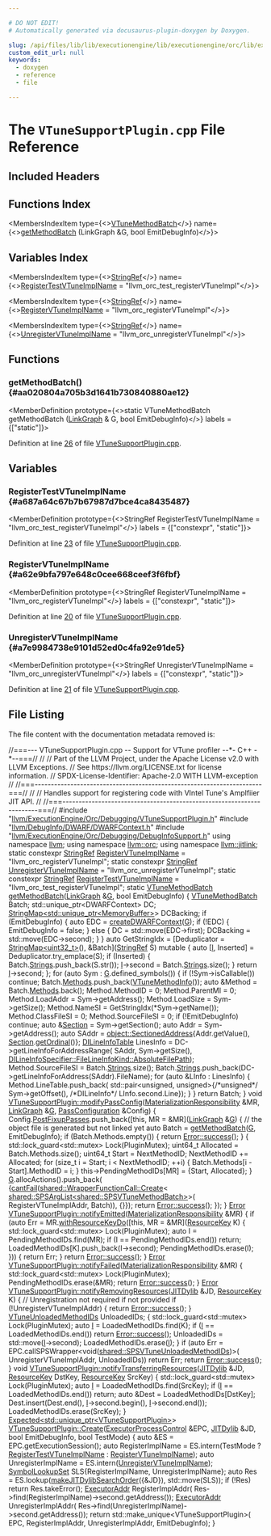 ```yaml
---

# DO NOT EDIT!
# Automatically generated via docusaurus-plugin-doxygen by Doxygen.

slug: /api/files/lib/lib/executionengine/lib/executionengine/orc/lib/executionengine/orc/debugging/vtunesupportplugin-cpp
custom_edit_url: null
keywords:
  - doxygen
  - reference
  - file

---
```





# The `VTuneSupportPlugin.cpp` File Reference

<DoxygenPage pluginConfig={pluginConfig}>



## Included Headers

<IncludesList>
<IncludesListItem
  filePath="llvm/ExecutionEngine/Orc/Debugging/VTuneSupportPlugin.h"
  permalink="/docs/api/files/include/include/llvm/include/llvm/executionengine/include/llvm/executionengine/orc/include/llvm/executionengine/orc/debugging/vtunesupportplugin-h"
  isLocal="true" />
<IncludesListItem
  filePath="llvm/DebugInfo/DWARF/DWARFContext.h"
  permalink="/docs/api/files/include/include/llvm/include/llvm/debuginfo/include/llvm/debuginfo/dwarf/dwarfcontext-h"
  isLocal="true" />
<IncludesListItem
  filePath="llvm/ExecutionEngine/Orc/Debugging/DebugInfoSupport.h"
  permalink="/docs/api/files/include/include/llvm/include/llvm/executionengine/include/llvm/executionengine/orc/include/llvm/executionengine/orc/debugging/debuginfosupport-h"
  isLocal="true" />
</IncludesList>

## Functions Index

<MembersIndex>

<MembersIndexItem
  type={<><a href="/docs/api/structs/llvm/orc/vtunemethodbatch">VTuneMethodBatch</a></>}
  name={<><a href="#aa020804a705b3d1641b730840880ae12">getMethodBatch</a> (LinkGraph &amp;G, bool EmitDebugInfo)</>}>
</MembersIndexItem>

</MembersIndex>

## Variables Index

<MembersIndex>

<MembersIndexItem
  type={<><a href="/docs/api/classes/llvm/stringref">StringRef</a></>}
  name={<><a href="#a687a64c67b7b67987d7bce4ca8435487">RegisterTestVTuneImplName</a> =
    &quot;llvm&#95;orc&#95;test&#95;registerVTuneImpl&quot;</>}>
</MembersIndexItem>

<MembersIndexItem
  type={<><a href="/docs/api/classes/llvm/stringref">StringRef</a></>}
  name={<><a href="#a62e9bfa797e648c0cee668ceef3f6fbf">RegisterVTuneImplName</a> = &quot;llvm&#95;orc&#95;registerVTuneImpl&quot;</>}>
</MembersIndexItem>

<MembersIndexItem
  type={<><a href="/docs/api/classes/llvm/stringref">StringRef</a></>}
  name={<><a href="#a7e9984738e9101d52ed0c4fa92e91de5">UnregisterVTuneImplName</a> =
    &quot;llvm&#95;orc&#95;unregisterVTuneImpl&quot;</>}>
</MembersIndexItem>

</MembersIndex>


<SectionDefinition>

## Functions

### getMethodBatch() {#aa020804a705b3d1641b730840880ae12}

<MemberDefinition
  prototype={<>static VTuneMethodBatch getMethodBatch (<a href="/docs/api/classes/llvm/jitlink/linkgraph">LinkGraph</a> &amp; G, bool EmitDebugInfo)</>}
  labels = {["static"]}>

Definition at line <a href="#l00026">26</a> of file <a href="/docs/api/files/lib/lib/executionengine/lib/executionengine/orc/lib/executionengine/orc/debugging/vtunesupportplugin-cpp">VTuneSupportPlugin.cpp</a>.
</MemberDefinition>

</SectionDefinition>

<SectionDefinition>

## Variables

### RegisterTestVTuneImplName {#a687a64c67b7b67987d7bce4ca8435487}

<MemberDefinition
  prototype={<>StringRef RegisterTestVTuneImplName =
    &quot;llvm&#95;orc&#95;test&#95;registerVTuneImpl&quot;</>}
  labels = {["constexpr", "static"]}>

Definition at line <a href="#l00023">23</a> of file <a href="/docs/api/files/lib/lib/executionengine/lib/executionengine/orc/lib/executionengine/orc/debugging/vtunesupportplugin-cpp">VTuneSupportPlugin.cpp</a>.
</MemberDefinition>

### RegisterVTuneImplName {#a62e9bfa797e648c0cee668ceef3f6fbf}

<MemberDefinition
  prototype={<>StringRef RegisterVTuneImplName = &quot;llvm&#95;orc&#95;registerVTuneImpl&quot;</>}
  labels = {["constexpr", "static"]}>

Definition at line <a href="#l00020">20</a> of file <a href="/docs/api/files/lib/lib/executionengine/lib/executionengine/orc/lib/executionengine/orc/debugging/vtunesupportplugin-cpp">VTuneSupportPlugin.cpp</a>.
</MemberDefinition>

### UnregisterVTuneImplName {#a7e9984738e9101d52ed0c4fa92e91de5}

<MemberDefinition
  prototype={<>StringRef UnregisterVTuneImplName =
    &quot;llvm&#95;orc&#95;unregisterVTuneImpl&quot;</>}
  labels = {["constexpr", "static"]}>

Definition at line <a href="#l00021">21</a> of file <a href="/docs/api/files/lib/lib/executionengine/lib/executionengine/orc/lib/executionengine/orc/debugging/vtunesupportplugin-cpp">VTuneSupportPlugin.cpp</a>.
</MemberDefinition>

</SectionDefinition>

## File Listing

The file content with the documentation metadata removed is:

<ProgramListing>

<Link id="l00001" /><CodeLine lineNumber="1"><Highlight kind="comment">//===--- VTuneSupportPlugin.cpp -- Support for VTune profiler --&#42;- C++ -&#42;--===//</Highlight><Highlight kind="normal"></Highlight></CodeLine>
<Link id="l00002" /><CodeLine lineNumber="2"><Highlight kind="normal"></Highlight><Highlight kind="comment">//</Highlight><Highlight kind="normal"></Highlight></CodeLine>
<Link id="l00003" /><CodeLine lineNumber="3"><Highlight kind="normal"></Highlight><Highlight kind="comment">// Part of the LLVM Project, under the Apache License v2.0 with LLVM Exceptions.</Highlight><Highlight kind="normal"></Highlight></CodeLine>
<Link id="l00004" /><CodeLine lineNumber="4"><Highlight kind="normal"></Highlight><Highlight kind="comment">// See https://llvm.org/LICENSE.txt for license information.</Highlight><Highlight kind="normal"></Highlight></CodeLine>
<Link id="l00005" /><CodeLine lineNumber="5"><Highlight kind="normal"></Highlight><Highlight kind="comment">// SPDX-License-Identifier: Apache-2.0 WITH LLVM-exception</Highlight><Highlight kind="normal"></Highlight></CodeLine>
<Link id="l00006" /><CodeLine lineNumber="6"><Highlight kind="normal"></Highlight><Highlight kind="comment">//</Highlight><Highlight kind="normal"></Highlight></CodeLine>
<Link id="l00007" /><CodeLine lineNumber="7"><Highlight kind="normal"></Highlight><Highlight kind="comment">//===----------------------------------------------------------------------===//</Highlight><Highlight kind="normal"></Highlight></CodeLine>
<Link id="l00008" /><CodeLine lineNumber="8"><Highlight kind="normal"></Highlight><Highlight kind="comment">//</Highlight><Highlight kind="normal"></Highlight></CodeLine>
<Link id="l00009" /><CodeLine lineNumber="9"><Highlight kind="normal"></Highlight><Highlight kind="comment">// Handles support for registering code with VIntel Tune&#39;s Amplfiier JIT API.</Highlight><Highlight kind="normal"></Highlight></CodeLine>
<Link id="l00010" /><CodeLine lineNumber="10"><Highlight kind="normal"></Highlight><Highlight kind="comment">//</Highlight><Highlight kind="normal"></Highlight></CodeLine>
<Link id="l00011" /><CodeLine lineNumber="11"><Highlight kind="normal"></Highlight><Highlight kind="comment">//===----------------------------------------------------------------------===//</Highlight><Highlight kind="normal"></Highlight></CodeLine>
<Link id="l00012" /><CodeLine lineNumber="12"><Highlight kind="normal"></Highlight><Highlight kind="preprocessor">#include &quot;<a href="/docs/api/files/include/include/llvm/include/llvm/executionengine/include/llvm/executionengine/orc/include/llvm/executionengine/orc/debugging/vtunesupportplugin-h">llvm/ExecutionEngine/Orc/Debugging/VTuneSupportPlugin.h</a>&quot;</Highlight><Highlight kind="normal"></Highlight></CodeLine>
<Link id="l00013" /><CodeLine lineNumber="13"><Highlight kind="normal"></Highlight><Highlight kind="preprocessor">#include &quot;<a href="/docs/api/files/include/include/llvm/include/llvm/debuginfo/include/llvm/debuginfo/dwarf/dwarfcontext-h">llvm/DebugInfo/DWARF/DWARFContext.h</a>&quot;</Highlight><Highlight kind="normal"></Highlight></CodeLine>
<Link id="l00014" /><CodeLine lineNumber="14"><Highlight kind="normal"></Highlight><Highlight kind="preprocessor">#include &quot;<a href="/docs/api/files/include/include/llvm/include/llvm/executionengine/include/llvm/executionengine/orc/include/llvm/executionengine/orc/debugging/debuginfosupport-h">llvm/ExecutionEngine/Orc/Debugging/DebugInfoSupport.h</a>&quot;</Highlight><Highlight kind="normal"></Highlight></CodeLine>
<Link id="l00015" /><CodeLine lineNumber="15"><Highlight kind="normal"></Highlight></CodeLine>
<Link id="l00016" /><CodeLine lineNumber="16"><Highlight kind="normal"></Highlight><Highlight kind="keyword">using namespace </Highlight><Highlight kind="normal"><a href="/docs/api/namespaces/llvm">llvm</a>;</Highlight></CodeLine>
<Link id="l00017" /><CodeLine lineNumber="17"><Highlight kind="normal"></Highlight><Highlight kind="keyword">using namespace </Highlight><Highlight kind="normal"><a href="/docs/api/namespaces/llvm/orc">llvm::orc</a>;</Highlight></CodeLine>
<Link id="l00018" /><CodeLine lineNumber="18"><Highlight kind="normal"></Highlight><Highlight kind="keyword">using namespace </Highlight><Highlight kind="normal"><a href="/docs/api/namespaces/llvm/jitlink">llvm::jitlink</a>;</Highlight></CodeLine>
<Link id="l00019" /><CodeLine lineNumber="19"><Highlight kind="normal"></Highlight></CodeLine>
<Link id="l00020" /><CodeLine lineNumber="20" lineLink="#a62e9bfa797e648c0cee668ceef3f6fbf"><Highlight kind="normal"></Highlight><Highlight kind="keyword">static</Highlight><Highlight kind="normal"> </Highlight><Highlight kind="keyword">constexpr</Highlight><Highlight kind="normal"> <a href="/docs/api/classes/llvm/stringref">StringRef</a> <a href="#a62e9bfa797e648c0cee668ceef3f6fbf">RegisterVTuneImplName</a> = </Highlight><Highlight kind="stringliteral">&quot;llvm&#95;orc&#95;registerVTuneImpl&quot;</Highlight><Highlight kind="normal">;</Highlight></CodeLine>
<Link id="l00021" /><CodeLine lineNumber="21" lineLink="#a7e9984738e9101d52ed0c4fa92e91de5"><Highlight kind="normal"></Highlight><Highlight kind="keyword">static</Highlight><Highlight kind="normal"> </Highlight><Highlight kind="keyword">constexpr</Highlight><Highlight kind="normal"> <a href="/docs/api/classes/llvm/stringref">StringRef</a> <a href="#a7e9984738e9101d52ed0c4fa92e91de5">UnregisterVTuneImplName</a> =</Highlight></CodeLine>
<Link id="l00022" /><CodeLine lineNumber="22"><Highlight kind="normal">    </Highlight><Highlight kind="stringliteral">&quot;llvm&#95;orc&#95;unregisterVTuneImpl&quot;</Highlight><Highlight kind="normal">;</Highlight></CodeLine>
<Link id="l00023" /><CodeLine lineNumber="23" lineLink="#a687a64c67b7b67987d7bce4ca8435487"><Highlight kind="normal"></Highlight><Highlight kind="keyword">static</Highlight><Highlight kind="normal"> </Highlight><Highlight kind="keyword">constexpr</Highlight><Highlight kind="normal"> <a href="/docs/api/classes/llvm/stringref">StringRef</a> <a href="#a687a64c67b7b67987d7bce4ca8435487">RegisterTestVTuneImplName</a> =</Highlight></CodeLine>
<Link id="l00024" /><CodeLine lineNumber="24"><Highlight kind="normal">    </Highlight><Highlight kind="stringliteral">&quot;llvm&#95;orc&#95;test&#95;registerVTuneImpl&quot;</Highlight><Highlight kind="normal">;</Highlight></CodeLine>
<Link id="l00025" /><CodeLine lineNumber="25"><Highlight kind="normal"></Highlight></CodeLine>
<Link id="l00026" /><CodeLine lineNumber="26" lineLink="#aa020804a705b3d1641b730840880ae12"><Highlight kind="normal"></Highlight><Highlight kind="keyword">static</Highlight><Highlight kind="normal"> <a href="/docs/api/structs/llvm/orc/vtunemethodbatch">VTuneMethodBatch</a> <a href="#aa020804a705b3d1641b730840880ae12">getMethodBatch</a>(<a href="/docs/api/classes/llvm/jitlink/linkgraph">LinkGraph</a> &amp;<a href="/docs/api/files/lib/lib/support/md5-cpp/#ad96b7cf3182ce2ba85e5a7a93b12c441">G</a>, </Highlight><Highlight kind="keywordtype">bool</Highlight><Highlight kind="normal"> EmitDebugInfo) &#123;</Highlight></CodeLine>
<Link id="l00027" /><CodeLine lineNumber="27"><Highlight kind="normal">  <a href="/docs/api/structs/llvm/orc/vtunemethodbatch">VTuneMethodBatch</a> Batch;</Highlight></CodeLine>
<Link id="l00028" /><CodeLine lineNumber="28"><Highlight kind="normal">  std::unique&#95;ptr&lt;DWARFContext&gt; DC;</Highlight></CodeLine>
<Link id="l00029" /><CodeLine lineNumber="29"><Highlight kind="normal">  <a href="/docs/api/classes/llvm/stringmap">StringMap&lt;std::unique&#95;ptr&lt;MemoryBuffer&gt;</a>&gt; DCBacking;</Highlight></CodeLine>
<Link id="l00030" /><CodeLine lineNumber="30"><Highlight kind="normal">  </Highlight><Highlight kind="keywordflow">if</Highlight><Highlight kind="normal"> (EmitDebugInfo) &#123;</Highlight></CodeLine>
<Link id="l00031" /><CodeLine lineNumber="31"><Highlight kind="normal">    </Highlight><Highlight kind="keyword">auto</Highlight><Highlight kind="normal"> EDC = <a href="/docs/api/namespaces/llvm/orc/#a9ecb3cb1036963ce01100bfddac5791f">createDWARFContext</a>(<a href="/docs/api/files/lib/lib/support/md5-cpp/#ad96b7cf3182ce2ba85e5a7a93b12c441">G</a>);</Highlight></CodeLine>
<Link id="l00032" /><CodeLine lineNumber="32"><Highlight kind="normal">    </Highlight><Highlight kind="keywordflow">if</Highlight><Highlight kind="normal"> (!EDC) &#123;</Highlight></CodeLine>
<Link id="l00033" /><CodeLine lineNumber="33"><Highlight kind="normal">      EmitDebugInfo = </Highlight><Highlight kind="keyword">false</Highlight><Highlight kind="normal">;</Highlight></CodeLine>
<Link id="l00034" /><CodeLine lineNumber="34"><Highlight kind="normal">    &#125; </Highlight><Highlight kind="keywordflow">else</Highlight><Highlight kind="normal"> &#123;</Highlight></CodeLine>
<Link id="l00035" /><CodeLine lineNumber="35"><Highlight kind="normal">      DC = std::move(EDC-&gt;first);</Highlight></CodeLine>
<Link id="l00036" /><CodeLine lineNumber="36"><Highlight kind="normal">      DCBacking = std::move(EDC-&gt;second);</Highlight></CodeLine>
<Link id="l00037" /><CodeLine lineNumber="37"><Highlight kind="normal">    &#125;</Highlight></CodeLine>
<Link id="l00038" /><CodeLine lineNumber="38"><Highlight kind="normal">  &#125;</Highlight></CodeLine>
<Link id="l00039" /><CodeLine lineNumber="39"><Highlight kind="normal"></Highlight></CodeLine>
<Link id="l00040" /><CodeLine lineNumber="40"><Highlight kind="normal">  </Highlight><Highlight kind="keyword">auto</Highlight><Highlight kind="normal"> GetStringIdx = &#91;Deduplicator = <a href="/docs/api/classes/llvm/stringmap">StringMap&lt;uint32&#95;t&gt;</a>(),</Highlight></CodeLine>
<Link id="l00041" /><CodeLine lineNumber="41"><Highlight kind="normal">                       &amp;Batch&#93;(<a href="/docs/api/classes/llvm/stringref">StringRef</a> S) </Highlight><Highlight kind="keyword">mutable</Highlight><Highlight kind="normal"> &#123;</Highlight></CodeLine>
<Link id="l00042" /><CodeLine lineNumber="42"><Highlight kind="normal">    </Highlight><Highlight kind="keyword">auto</Highlight><Highlight kind="normal"> &#91;<a href="/docs/api/files/lib/lib/support/md5-cpp/#ac0eafdc9ee161b71e7af98af736952fd">I</a>, Inserted&#93; = Deduplicator.try&#95;emplace(S);</Highlight></CodeLine>
<Link id="l00043" /><CodeLine lineNumber="43"><Highlight kind="normal">    </Highlight><Highlight kind="keywordflow">if</Highlight><Highlight kind="normal"> (Inserted) &#123;</Highlight></CodeLine>
<Link id="l00044" /><CodeLine lineNumber="44"><Highlight kind="normal">      Batch.<a href="/docs/api/structs/llvm/orc/vtunemethodbatch/#afa10d580670187d5e346eb9fc87ff5c9">Strings</a>.push&#95;back(S.str());</Highlight></CodeLine>
<Link id="l00045" /><CodeLine lineNumber="45"><Highlight kind="normal">      <a href="/docs/api/files/lib/lib/support/md5-cpp/#ac0eafdc9ee161b71e7af98af736952fd">I</a>-&gt;second = Batch.<a href="/docs/api/structs/llvm/orc/vtunemethodbatch/#afa10d580670187d5e346eb9fc87ff5c9">Strings</a>.size();</Highlight></CodeLine>
<Link id="l00046" /><CodeLine lineNumber="46"><Highlight kind="normal">    &#125;</Highlight></CodeLine>
<Link id="l00047" /><CodeLine lineNumber="47"><Highlight kind="normal">    </Highlight><Highlight kind="keywordflow">return</Highlight><Highlight kind="normal"> <a href="/docs/api/files/lib/lib/support/md5-cpp/#ac0eafdc9ee161b71e7af98af736952fd">I</a>-&gt;second;</Highlight></CodeLine>
<Link id="l00048" /><CodeLine lineNumber="48"><Highlight kind="normal">  &#125;;</Highlight></CodeLine>
<Link id="l00049" /><CodeLine lineNumber="49"><Highlight kind="normal">  </Highlight><Highlight kind="keywordflow">for</Highlight><Highlight kind="normal"> (</Highlight><Highlight kind="keyword">auto</Highlight><Highlight kind="normal"> Sym : <a href="/docs/api/files/lib/lib/support/md5-cpp/#ad96b7cf3182ce2ba85e5a7a93b12c441">G</a>.defined&#95;symbols()) &#123;</Highlight></CodeLine>
<Link id="l00050" /><CodeLine lineNumber="50"><Highlight kind="normal">    </Highlight><Highlight kind="keywordflow">if</Highlight><Highlight kind="normal"> (!Sym-&gt;isCallable())</Highlight></CodeLine>
<Link id="l00051" /><CodeLine lineNumber="51"><Highlight kind="normal">      </Highlight><Highlight kind="keywordflow">continue</Highlight><Highlight kind="normal">;</Highlight></CodeLine>
<Link id="l00052" /><CodeLine lineNumber="52"><Highlight kind="normal"></Highlight></CodeLine>
<Link id="l00053" /><CodeLine lineNumber="53"><Highlight kind="normal">    Batch.<a href="/docs/api/structs/llvm/orc/vtunemethodbatch/#aa63fd9436c42d31236324d97fc303d4b">Methods</a>.push&#95;back(<a href="/docs/api/structs/llvm/orc/vtunemethodinfo">VTuneMethodInfo</a>());</Highlight></CodeLine>
<Link id="l00054" /><CodeLine lineNumber="54"><Highlight kind="normal">    </Highlight><Highlight kind="keyword">auto</Highlight><Highlight kind="normal"> &amp;Method = Batch.<a href="/docs/api/structs/llvm/orc/vtunemethodbatch/#aa63fd9436c42d31236324d97fc303d4b">Methods</a>.back();</Highlight></CodeLine>
<Link id="l00055" /><CodeLine lineNumber="55"><Highlight kind="normal">    Method.MethodID = 0;</Highlight></CodeLine>
<Link id="l00056" /><CodeLine lineNumber="56"><Highlight kind="normal">    Method.ParentMI = 0;</Highlight></CodeLine>
<Link id="l00057" /><CodeLine lineNumber="57"><Highlight kind="normal">    Method.LoadAddr = Sym-&gt;getAddress();</Highlight></CodeLine>
<Link id="l00058" /><CodeLine lineNumber="58"><Highlight kind="normal">    Method.LoadSize = Sym-&gt;getSize();</Highlight></CodeLine>
<Link id="l00059" /><CodeLine lineNumber="59"><Highlight kind="normal">    Method.NameSI = GetStringIdx(&#42;Sym-&gt;getName());</Highlight></CodeLine>
<Link id="l00060" /><CodeLine lineNumber="60"><Highlight kind="normal">    Method.ClassFileSI = 0;</Highlight></CodeLine>
<Link id="l00061" /><CodeLine lineNumber="61"><Highlight kind="normal">    Method.SourceFileSI = 0;</Highlight></CodeLine>
<Link id="l00062" /><CodeLine lineNumber="62"><Highlight kind="normal"></Highlight></CodeLine>
<Link id="l00063" /><CodeLine lineNumber="63"><Highlight kind="normal">    </Highlight><Highlight kind="keywordflow">if</Highlight><Highlight kind="normal"> (!EmitDebugInfo)</Highlight></CodeLine>
<Link id="l00064" /><CodeLine lineNumber="64"><Highlight kind="normal">      </Highlight><Highlight kind="keywordflow">continue</Highlight><Highlight kind="normal">;</Highlight></CodeLine>
<Link id="l00065" /><CodeLine lineNumber="65"><Highlight kind="normal"></Highlight></CodeLine>
<Link id="l00066" /><CodeLine lineNumber="66"><Highlight kind="normal">    </Highlight><Highlight kind="keyword">auto</Highlight><Highlight kind="normal"> &amp;<a href="/docs/api/classes/llvm/jitlink/section">Section</a> = Sym-&gt;getSection();</Highlight></CodeLine>
<Link id="l00067" /><CodeLine lineNumber="67"><Highlight kind="normal">    </Highlight><Highlight kind="keyword">auto</Highlight><Highlight kind="normal"> Addr = Sym-&gt;getAddress();</Highlight></CodeLine>
<Link id="l00068" /><CodeLine lineNumber="68"><Highlight kind="normal">    </Highlight><Highlight kind="keyword">auto</Highlight><Highlight kind="normal"> SAddr =</Highlight></CodeLine>
<Link id="l00069" /><CodeLine lineNumber="69"><Highlight kind="normal">        <a href="/docs/api/structs/llvm/object/sectionedaddress">object::SectionedAddress</a>&#123;Addr.getValue(), <a href="/docs/api/classes/llvm/jitlink/section">Section</a>.<a href="/docs/api/classes/llvm/jitlink/section/#a46c35148a73ab51b69108948f0361d52">getOrdinal</a>()&#125;;</Highlight></CodeLine>
<Link id="l00070" /><CodeLine lineNumber="70"><Highlight kind="normal">    <a href="/docs/api/namespaces/llvm/#a35d153b242ca028df3d73d57dd256522">DILineInfoTable</a> LinesInfo = DC-&gt;getLineInfoForAddressRange(</Highlight></CodeLine>
<Link id="l00071" /><CodeLine lineNumber="71"><Highlight kind="normal">        SAddr, Sym-&gt;getSize(),</Highlight></CodeLine>
<Link id="l00072" /><CodeLine lineNumber="72"><Highlight kind="normal">        <a href="/docs/api/structs/llvm/dilineinfospecifier/#a4d01b170267924ab4225e3c93ad666c3a7e2c85add6bbb98ae5b91471b11fd9a2">DILineInfoSpecifier::FileLineInfoKind::AbsoluteFilePath</a>);</Highlight></CodeLine>
<Link id="l00073" /><CodeLine lineNumber="73"><Highlight kind="normal">    Method.SourceFileSI = Batch.<a href="/docs/api/structs/llvm/orc/vtunemethodbatch/#afa10d580670187d5e346eb9fc87ff5c9">Strings</a>.size();</Highlight></CodeLine>
<Link id="l00074" /><CodeLine lineNumber="74"><Highlight kind="normal">    Batch.<a href="/docs/api/structs/llvm/orc/vtunemethodbatch/#afa10d580670187d5e346eb9fc87ff5c9">Strings</a>.push&#95;back(DC-&gt;getLineInfoForAddress(SAddr).FileName);</Highlight></CodeLine>
<Link id="l00075" /><CodeLine lineNumber="75"><Highlight kind="normal">    </Highlight><Highlight kind="keywordflow">for</Highlight><Highlight kind="normal"> (</Highlight><Highlight kind="keyword">auto</Highlight><Highlight kind="normal"> &amp;LInfo : LinesInfo) &#123;</Highlight></CodeLine>
<Link id="l00076" /><CodeLine lineNumber="76"><Highlight kind="normal">      Method.LineTable.push&#95;back(</Highlight></CodeLine>
<Link id="l00077" /><CodeLine lineNumber="77"><Highlight kind="normal">          std::pair&lt;unsigned, unsigned&gt;&#123;</Highlight><Highlight kind="comment">/&#42;unsigned&#42;/</Highlight><Highlight kind="normal"> Sym-&gt;getOffset(),</Highlight></CodeLine>
<Link id="l00078" /><CodeLine lineNumber="78"><Highlight kind="normal">                                        </Highlight><Highlight kind="comment">/&#42;DILineInfo&#42;/</Highlight><Highlight kind="normal"> LInfo.second.Line&#125;);</Highlight></CodeLine>
<Link id="l00079" /><CodeLine lineNumber="79"><Highlight kind="normal">    &#125;</Highlight></CodeLine>
<Link id="l00080" /><CodeLine lineNumber="80"><Highlight kind="normal">  &#125;</Highlight></CodeLine>
<Link id="l00081" /><CodeLine lineNumber="81"><Highlight kind="normal">  </Highlight><Highlight kind="keywordflow">return</Highlight><Highlight kind="normal"> Batch;</Highlight></CodeLine>
<Link id="l00082" /><CodeLine lineNumber="82"><Highlight kind="normal">&#125;</Highlight></CodeLine>
<Link id="l00083" /><CodeLine lineNumber="83"><Highlight kind="normal"></Highlight></CodeLine>
<Link id="l00084" /><CodeLine lineNumber="84" lineLink="/docs/api/classes/llvm/orc/vtunesupportplugin/#a853290f0b4ae904b8ab68e6a06f8bab9"><Highlight kind="normal"></Highlight><Highlight kind="keywordtype">void</Highlight><Highlight kind="normal"> <a href="/docs/api/classes/llvm/orc/vtunesupportplugin/#a853290f0b4ae904b8ab68e6a06f8bab9">VTuneSupportPlugin::modifyPassConfig</a>(<a href="/docs/api/classes/llvm/orc/materializationresponsibility">MaterializationResponsibility</a> &amp;MR,</Highlight></CodeLine>
<Link id="l00085" /><CodeLine lineNumber="85"><Highlight kind="normal">                                          <a href="/docs/api/classes/llvm/jitlink/linkgraph">LinkGraph</a> &amp;<a href="/docs/api/files/lib/lib/support/md5-cpp/#ad96b7cf3182ce2ba85e5a7a93b12c441">G</a>,</Highlight></CodeLine>
<Link id="l00086" /><CodeLine lineNumber="86"><Highlight kind="normal">                                          <a href="/docs/api/structs/llvm/jitlink/passconfiguration">PassConfiguration</a> &amp;Config) &#123;</Highlight></CodeLine>
<Link id="l00087" /><CodeLine lineNumber="87"><Highlight kind="normal">  Config.<a href="/docs/api/structs/llvm/jitlink/passconfiguration/#a617bac95c4003dd176fa5cc119d2a919">PostFixupPasses</a>.push&#95;back(&#91;</Highlight><Highlight kind="keyword">this</Highlight><Highlight kind="normal">, MR = &amp;MR&#93;(<a href="/docs/api/classes/llvm/jitlink/linkgraph">LinkGraph</a> &amp;<a href="/docs/api/files/lib/lib/support/md5-cpp/#ad96b7cf3182ce2ba85e5a7a93b12c441">G</a>) &#123;</Highlight></CodeLine>
<Link id="l00088" /><CodeLine lineNumber="88"><Highlight kind="normal">    </Highlight><Highlight kind="comment">// the object file is generated but not linked yet</Highlight><Highlight kind="normal"></Highlight></CodeLine>
<Link id="l00089" /><CodeLine lineNumber="89"><Highlight kind="normal">    </Highlight><Highlight kind="keyword">auto</Highlight><Highlight kind="normal"> Batch = <a href="#aa020804a705b3d1641b730840880ae12">getMethodBatch</a>(<a href="/docs/api/files/lib/lib/support/md5-cpp/#ad96b7cf3182ce2ba85e5a7a93b12c441">G</a>, EmitDebugInfo);</Highlight></CodeLine>
<Link id="l00090" /><CodeLine lineNumber="90"><Highlight kind="normal">    </Highlight><Highlight kind="keywordflow">if</Highlight><Highlight kind="normal"> (Batch.Methods.empty()) &#123;</Highlight></CodeLine>
<Link id="l00091" /><CodeLine lineNumber="91"><Highlight kind="normal">      </Highlight><Highlight kind="keywordflow">return</Highlight><Highlight kind="normal"> <a href="/docs/api/classes/llvm/error/#a4dfd0813c3d0e0a30439b5a3e9196b59">Error::success</a>();</Highlight></CodeLine>
<Link id="l00092" /><CodeLine lineNumber="92"><Highlight kind="normal">    &#125;</Highlight></CodeLine>
<Link id="l00093" /><CodeLine lineNumber="93"><Highlight kind="normal">    &#123;</Highlight></CodeLine>
<Link id="l00094" /><CodeLine lineNumber="94"><Highlight kind="normal">      std::lock&#95;guard&lt;std::mutex&gt; Lock(PluginMutex);</Highlight></CodeLine>
<Link id="l00095" /><CodeLine lineNumber="95"><Highlight kind="normal">      uint64&#95;t Allocated = Batch.Methods.size();</Highlight></CodeLine>
<Link id="l00096" /><CodeLine lineNumber="96"><Highlight kind="normal">      uint64&#95;t Start = NextMethodID;</Highlight></CodeLine>
<Link id="l00097" /><CodeLine lineNumber="97"><Highlight kind="normal">      NextMethodID += Allocated;</Highlight></CodeLine>
<Link id="l00098" /><CodeLine lineNumber="98"><Highlight kind="normal">      </Highlight><Highlight kind="keywordflow">for</Highlight><Highlight kind="normal"> (</Highlight><Highlight kind="keywordtype">size&#95;t</Highlight><Highlight kind="normal"> i = Start; i &lt; NextMethodID; ++i) &#123;</Highlight></CodeLine>
<Link id="l00099" /><CodeLine lineNumber="99"><Highlight kind="normal">        Batch.Methods&#91;i - Start&#93;.MethodID = i;</Highlight></CodeLine>
<Link id="l00100" /><CodeLine lineNumber="100"><Highlight kind="normal">      &#125;</Highlight></CodeLine>
<Link id="l00101" /><CodeLine lineNumber="101"><Highlight kind="normal">      this-&gt;PendingMethodIDs&#91;MR&#93; = &#123;Start, Allocated&#125;;</Highlight></CodeLine>
<Link id="l00102" /><CodeLine lineNumber="102"><Highlight kind="normal">    &#125;</Highlight></CodeLine>
<Link id="l00103" /><CodeLine lineNumber="103"><Highlight kind="normal">    <a href="/docs/api/files/lib/lib/support/md5-cpp/#ad96b7cf3182ce2ba85e5a7a93b12c441">G</a>.allocActions().push&#95;back(</Highlight></CodeLine>
<Link id="l00104" /><CodeLine lineNumber="104"><Highlight kind="normal">        &#123;<a href="/docs/api/namespaces/llvm/#aa1e1474f15df639f0d874b21f15666f7">cantFail</a>(<a href="/docs/api/classes/llvm/orc/shared/wrapperfunctioncall/#ac924edcd8ad4ceeebcbcea4ca04a793b">shared::WrapperFunctionCall::Create</a>&lt;</Highlight></CodeLine>
<Link id="l00105" /><CodeLine lineNumber="105"><Highlight kind="normal">                  <a href="/docs/api/classes/llvm/orc/shared/spsarglist">shared::SPSArgList&lt;shared::SPSVTuneMethodBatch&gt;</a>&gt;(</Highlight></CodeLine>
<Link id="l00106" /><CodeLine lineNumber="106"><Highlight kind="normal">             RegisterVTuneImplAddr, Batch)),</Highlight></CodeLine>
<Link id="l00107" /><CodeLine lineNumber="107"><Highlight kind="normal">         &#123;&#125;&#125;);</Highlight></CodeLine>
<Link id="l00108" /><CodeLine lineNumber="108"><Highlight kind="normal">    </Highlight><Highlight kind="keywordflow">return</Highlight><Highlight kind="normal"> <a href="/docs/api/classes/llvm/error/#a4dfd0813c3d0e0a30439b5a3e9196b59">Error::success</a>();</Highlight></CodeLine>
<Link id="l00109" /><CodeLine lineNumber="109"><Highlight kind="normal">  &#125;);</Highlight></CodeLine>
<Link id="l00110" /><CodeLine lineNumber="110"><Highlight kind="normal">&#125;</Highlight></CodeLine>
<Link id="l00111" /><CodeLine lineNumber="111"><Highlight kind="normal"></Highlight></CodeLine>
<Link id="l00112" /><CodeLine lineNumber="112" lineLink="/docs/api/classes/llvm/orc/vtunesupportplugin/#a84d69d4d9a1eebe32eda1d8e7ed125cd"><Highlight kind="normal"><a href="/docs/api/classes/llvm/error">Error</a> <a href="/docs/api/classes/llvm/orc/vtunesupportplugin/#a84d69d4d9a1eebe32eda1d8e7ed125cd">VTuneSupportPlugin::notifyEmitted</a>(<a href="/docs/api/classes/llvm/orc/materializationresponsibility">MaterializationResponsibility</a> &amp;MR) &#123;</Highlight></CodeLine>
<Link id="l00113" /><CodeLine lineNumber="113"><Highlight kind="normal">  </Highlight><Highlight kind="keywordflow">if</Highlight><Highlight kind="normal"> (</Highlight><Highlight kind="keyword">auto</Highlight><Highlight kind="normal"> Err = MR.<a href="/docs/api/classes/llvm/orc/materializationresponsibility/#a5212856dfb6ccde003f082318cfb4e65">withResourceKeyDo</a>(&#91;</Highlight><Highlight kind="keyword">this</Highlight><Highlight kind="normal">, MR = &amp;MR&#93;(<a href="/docs/api/namespaces/llvm/orc/#a48eb648e96394270c69273c29bfad24e">ResourceKey</a> K) &#123;</Highlight></CodeLine>
<Link id="l00114" /><CodeLine lineNumber="114"><Highlight kind="normal">        std::lock&#95;guard&lt;std::mutex&gt; Lock(PluginMutex);</Highlight></CodeLine>
<Link id="l00115" /><CodeLine lineNumber="115"><Highlight kind="normal">        auto I = PendingMethodIDs.find(MR);</Highlight></CodeLine>
<Link id="l00116" /><CodeLine lineNumber="116"><Highlight kind="normal">        if (I == PendingMethodIDs.end())</Highlight></CodeLine>
<Link id="l00117" /><CodeLine lineNumber="117"><Highlight kind="normal">          return;</Highlight></CodeLine>
<Link id="l00118" /><CodeLine lineNumber="118"><Highlight kind="normal"></Highlight></CodeLine>
<Link id="l00119" /><CodeLine lineNumber="119"><Highlight kind="normal">        LoadedMethodIDs&#91;K&#93;.push&#95;back(I-&gt;second);</Highlight></CodeLine>
<Link id="l00120" /><CodeLine lineNumber="120"><Highlight kind="normal">        PendingMethodIDs.erase(I);</Highlight></CodeLine>
<Link id="l00121" /><CodeLine lineNumber="121"><Highlight kind="normal">      &#125;)) &#123;</Highlight></CodeLine>
<Link id="l00122" /><CodeLine lineNumber="122"><Highlight kind="normal">    </Highlight><Highlight kind="keywordflow">return</Highlight><Highlight kind="normal"> Err;</Highlight></CodeLine>
<Link id="l00123" /><CodeLine lineNumber="123"><Highlight kind="normal">  &#125;</Highlight></CodeLine>
<Link id="l00124" /><CodeLine lineNumber="124"><Highlight kind="normal">  </Highlight><Highlight kind="keywordflow">return</Highlight><Highlight kind="normal"> <a href="/docs/api/classes/llvm/error/#a4dfd0813c3d0e0a30439b5a3e9196b59">Error::success</a>();</Highlight></CodeLine>
<Link id="l00125" /><CodeLine lineNumber="125"><Highlight kind="normal">&#125;</Highlight></CodeLine>
<Link id="l00126" /><CodeLine lineNumber="126"><Highlight kind="normal"></Highlight></CodeLine>
<Link id="l00127" /><CodeLine lineNumber="127" lineLink="/docs/api/classes/llvm/orc/vtunesupportplugin/#ab8634e926830f26883584017fe3f38d6"><Highlight kind="normal"><a href="/docs/api/classes/llvm/error">Error</a> <a href="/docs/api/classes/llvm/orc/vtunesupportplugin/#ab8634e926830f26883584017fe3f38d6">VTuneSupportPlugin::notifyFailed</a>(<a href="/docs/api/classes/llvm/orc/materializationresponsibility">MaterializationResponsibility</a> &amp;MR) &#123;</Highlight></CodeLine>
<Link id="l00128" /><CodeLine lineNumber="128"><Highlight kind="normal">  std::lock&#95;guard&lt;std::mutex&gt; Lock(PluginMutex);</Highlight></CodeLine>
<Link id="l00129" /><CodeLine lineNumber="129"><Highlight kind="normal">  PendingMethodIDs.erase(&amp;MR);</Highlight></CodeLine>
<Link id="l00130" /><CodeLine lineNumber="130"><Highlight kind="normal">  </Highlight><Highlight kind="keywordflow">return</Highlight><Highlight kind="normal"> <a href="/docs/api/classes/llvm/error/#a4dfd0813c3d0e0a30439b5a3e9196b59">Error::success</a>();</Highlight></CodeLine>
<Link id="l00131" /><CodeLine lineNumber="131"><Highlight kind="normal">&#125;</Highlight></CodeLine>
<Link id="l00132" /><CodeLine lineNumber="132"><Highlight kind="normal"></Highlight></CodeLine>
<Link id="l00133" /><CodeLine lineNumber="133" lineLink="/docs/api/classes/llvm/orc/vtunesupportplugin/#ae27797c86bd5fb476f34cc12bf4c2507"><Highlight kind="normal"><a href="/docs/api/classes/llvm/error">Error</a> <a href="/docs/api/classes/llvm/orc/vtunesupportplugin/#ae27797c86bd5fb476f34cc12bf4c2507">VTuneSupportPlugin::notifyRemovingResources</a>(<a href="/docs/api/classes/llvm/orc/jitdylib">JITDylib</a> &amp;JD, <a href="/docs/api/namespaces/llvm/orc/#a48eb648e96394270c69273c29bfad24e">ResourceKey</a> K) &#123;</Highlight></CodeLine>
<Link id="l00134" /><CodeLine lineNumber="134"><Highlight kind="normal">  </Highlight><Highlight kind="comment">// Unregistration not required if not provided</Highlight><Highlight kind="normal"></Highlight></CodeLine>
<Link id="l00135" /><CodeLine lineNumber="135"><Highlight kind="normal">  </Highlight><Highlight kind="keywordflow">if</Highlight><Highlight kind="normal"> (!UnregisterVTuneImplAddr) &#123;</Highlight></CodeLine>
<Link id="l00136" /><CodeLine lineNumber="136"><Highlight kind="normal">    </Highlight><Highlight kind="keywordflow">return</Highlight><Highlight kind="normal"> <a href="/docs/api/classes/llvm/error/#a4dfd0813c3d0e0a30439b5a3e9196b59">Error::success</a>();</Highlight></CodeLine>
<Link id="l00137" /><CodeLine lineNumber="137"><Highlight kind="normal">  &#125;</Highlight></CodeLine>
<Link id="l00138" /><CodeLine lineNumber="138"><Highlight kind="normal">  <a href="/docs/api/namespaces/llvm/orc/#a55318eb7fd9c869872fd2886e041059a">VTuneUnloadedMethodIDs</a> UnloadedIDs;</Highlight></CodeLine>
<Link id="l00139" /><CodeLine lineNumber="139"><Highlight kind="normal">  &#123;</Highlight></CodeLine>
<Link id="l00140" /><CodeLine lineNumber="140"><Highlight kind="normal">    std::lock&#95;guard&lt;std::mutex&gt; Lock(PluginMutex);</Highlight></CodeLine>
<Link id="l00141" /><CodeLine lineNumber="141"><Highlight kind="normal">    </Highlight><Highlight kind="keyword">auto</Highlight><Highlight kind="normal"> <a href="/docs/api/files/lib/lib/support/md5-cpp/#ac0eafdc9ee161b71e7af98af736952fd">I</a> = LoadedMethodIDs.find(K);</Highlight></CodeLine>
<Link id="l00142" /><CodeLine lineNumber="142"><Highlight kind="normal">    </Highlight><Highlight kind="keywordflow">if</Highlight><Highlight kind="normal"> (<a href="/docs/api/files/lib/lib/support/md5-cpp/#ac0eafdc9ee161b71e7af98af736952fd">I</a> == LoadedMethodIDs.end())</Highlight></CodeLine>
<Link id="l00143" /><CodeLine lineNumber="143"><Highlight kind="normal">      </Highlight><Highlight kind="keywordflow">return</Highlight><Highlight kind="normal"> <a href="/docs/api/classes/llvm/error/#a4dfd0813c3d0e0a30439b5a3e9196b59">Error::success</a>();</Highlight></CodeLine>
<Link id="l00144" /><CodeLine lineNumber="144"><Highlight kind="normal"></Highlight></CodeLine>
<Link id="l00145" /><CodeLine lineNumber="145"><Highlight kind="normal">    UnloadedIDs = std::move(<a href="/docs/api/files/lib/lib/support/md5-cpp/#ac0eafdc9ee161b71e7af98af736952fd">I</a>-&gt;second);</Highlight></CodeLine>
<Link id="l00146" /><CodeLine lineNumber="146"><Highlight kind="normal">    LoadedMethodIDs.erase(<a href="/docs/api/files/lib/lib/support/md5-cpp/#ac0eafdc9ee161b71e7af98af736952fd">I</a>);</Highlight></CodeLine>
<Link id="l00147" /><CodeLine lineNumber="147"><Highlight kind="normal">  &#125;</Highlight></CodeLine>
<Link id="l00148" /><CodeLine lineNumber="148"><Highlight kind="normal">  </Highlight><Highlight kind="keywordflow">if</Highlight><Highlight kind="normal"> (</Highlight><Highlight kind="keyword">auto</Highlight><Highlight kind="normal"> Err = EPC.callSPSWrapper&lt;</Highlight><Highlight kind="keywordtype">void</Highlight><Highlight kind="normal">(<a href="/docs/api/namespaces/llvm/orc/shared/#acb5ae9c28716651ce56207d60a55db52">shared::SPSVTuneUnloadedMethodIDs</a>)&gt;(</Highlight></CodeLine>
<Link id="l00149" /><CodeLine lineNumber="149"><Highlight kind="normal">          UnregisterVTuneImplAddr, UnloadedIDs))</Highlight></CodeLine>
<Link id="l00150" /><CodeLine lineNumber="150"><Highlight kind="normal">    </Highlight><Highlight kind="keywordflow">return</Highlight><Highlight kind="normal"> Err;</Highlight></CodeLine>
<Link id="l00151" /><CodeLine lineNumber="151"><Highlight kind="normal"></Highlight></CodeLine>
<Link id="l00152" /><CodeLine lineNumber="152"><Highlight kind="normal">  </Highlight><Highlight kind="keywordflow">return</Highlight><Highlight kind="normal"> <a href="/docs/api/classes/llvm/error/#a4dfd0813c3d0e0a30439b5a3e9196b59">Error::success</a>();</Highlight></CodeLine>
<Link id="l00153" /><CodeLine lineNumber="153"><Highlight kind="normal">&#125;</Highlight></CodeLine>
<Link id="l00154" /><CodeLine lineNumber="154"><Highlight kind="normal"></Highlight></CodeLine>
<Link id="l00155" /><CodeLine lineNumber="155" lineLink="/docs/api/classes/llvm/orc/vtunesupportplugin/#a2e1109acd614dfdd2c48e3a6bad769cf"><Highlight kind="normal"></Highlight><Highlight kind="keywordtype">void</Highlight><Highlight kind="normal"> <a href="/docs/api/classes/llvm/orc/vtunesupportplugin/#a2e1109acd614dfdd2c48e3a6bad769cf">VTuneSupportPlugin::notifyTransferringResources</a>(<a href="/docs/api/classes/llvm/orc/jitdylib">JITDylib</a> &amp;JD,</Highlight></CodeLine>
<Link id="l00156" /><CodeLine lineNumber="156"><Highlight kind="normal">                                                     <a href="/docs/api/namespaces/llvm/orc/#a48eb648e96394270c69273c29bfad24e">ResourceKey</a> DstKey,</Highlight></CodeLine>
<Link id="l00157" /><CodeLine lineNumber="157"><Highlight kind="normal">                                                     <a href="/docs/api/namespaces/llvm/orc/#a48eb648e96394270c69273c29bfad24e">ResourceKey</a> SrcKey) &#123;</Highlight></CodeLine>
<Link id="l00158" /><CodeLine lineNumber="158"><Highlight kind="normal">  std::lock&#95;guard&lt;std::mutex&gt; Lock(PluginMutex);</Highlight></CodeLine>
<Link id="l00159" /><CodeLine lineNumber="159"><Highlight kind="normal">  </Highlight><Highlight kind="keyword">auto</Highlight><Highlight kind="normal"> <a href="/docs/api/files/lib/lib/support/md5-cpp/#ac0eafdc9ee161b71e7af98af736952fd">I</a> = LoadedMethodIDs.find(SrcKey);</Highlight></CodeLine>
<Link id="l00160" /><CodeLine lineNumber="160"><Highlight kind="normal">  </Highlight><Highlight kind="keywordflow">if</Highlight><Highlight kind="normal"> (<a href="/docs/api/files/lib/lib/support/md5-cpp/#ac0eafdc9ee161b71e7af98af736952fd">I</a> == LoadedMethodIDs.end())</Highlight></CodeLine>
<Link id="l00161" /><CodeLine lineNumber="161"><Highlight kind="normal">    </Highlight><Highlight kind="keywordflow">return</Highlight><Highlight kind="normal">;</Highlight></CodeLine>
<Link id="l00162" /><CodeLine lineNumber="162"><Highlight kind="normal"></Highlight></CodeLine>
<Link id="l00163" /><CodeLine lineNumber="163"><Highlight kind="normal">  </Highlight><Highlight kind="keyword">auto</Highlight><Highlight kind="normal"> &amp;Dest = LoadedMethodIDs&#91;DstKey&#93;;</Highlight></CodeLine>
<Link id="l00164" /><CodeLine lineNumber="164"><Highlight kind="normal">  Dest.insert(Dest.end(), <a href="/docs/api/files/lib/lib/support/md5-cpp/#ac0eafdc9ee161b71e7af98af736952fd">I</a>-&gt;second.begin(), <a href="/docs/api/files/lib/lib/support/md5-cpp/#ac0eafdc9ee161b71e7af98af736952fd">I</a>-&gt;second.end());</Highlight></CodeLine>
<Link id="l00165" /><CodeLine lineNumber="165"><Highlight kind="normal">  LoadedMethodIDs.erase(SrcKey);</Highlight></CodeLine>
<Link id="l00166" /><CodeLine lineNumber="166"><Highlight kind="normal">&#125;</Highlight></CodeLine>
<Link id="l00167" /><CodeLine lineNumber="167"><Highlight kind="normal"></Highlight></CodeLine>
<Link id="l00168" /><CodeLine lineNumber="168"><Highlight kind="normal"><a href="/docs/api/classes/llvm/expected">Expected&lt;std::unique&#95;ptr&lt;VTuneSupportPlugin&gt;</a>&gt;</Highlight></CodeLine>
<Link id="l00169" /><CodeLine lineNumber="169" lineLink="/docs/api/classes/llvm/orc/vtunesupportplugin/#a384229b970be55d5cfaaf058b693bd73"><Highlight kind="normal"><a href="/docs/api/classes/llvm/orc/vtunesupportplugin/#a384229b970be55d5cfaaf058b693bd73">VTuneSupportPlugin::Create</a>(<a href="/docs/api/classes/llvm/orc/executorprocesscontrol">ExecutorProcessControl</a> &amp;EPC, <a href="/docs/api/classes/llvm/orc/jitdylib">JITDylib</a> &amp;JD,</Highlight></CodeLine>
<Link id="l00170" /><CodeLine lineNumber="170"><Highlight kind="normal">                           </Highlight><Highlight kind="keywordtype">bool</Highlight><Highlight kind="normal"> EmitDebugInfo, </Highlight><Highlight kind="keywordtype">bool</Highlight><Highlight kind="normal"> TestMode) &#123;</Highlight></CodeLine>
<Link id="l00171" /><CodeLine lineNumber="171"><Highlight kind="normal">  </Highlight><Highlight kind="keyword">auto</Highlight><Highlight kind="normal"> &amp;ES = EPC.getExecutionSession();</Highlight></CodeLine>
<Link id="l00172" /><CodeLine lineNumber="172"><Highlight kind="normal">  </Highlight><Highlight kind="keyword">auto</Highlight><Highlight kind="normal"> RegisterImplName =</Highlight></CodeLine>
<Link id="l00173" /><CodeLine lineNumber="173"><Highlight kind="normal">      ES.intern(TestMode ? <a href="#a687a64c67b7b67987d7bce4ca8435487">RegisterTestVTuneImplName</a> : <a href="#a62e9bfa797e648c0cee668ceef3f6fbf">RegisterVTuneImplName</a>);</Highlight></CodeLine>
<Link id="l00174" /><CodeLine lineNumber="174"><Highlight kind="normal">  </Highlight><Highlight kind="keyword">auto</Highlight><Highlight kind="normal"> UnregisterImplName = ES.intern(<a href="#a7e9984738e9101d52ed0c4fa92e91de5">UnregisterVTuneImplName</a>);</Highlight></CodeLine>
<Link id="l00175" /><CodeLine lineNumber="175"><Highlight kind="normal">  <a href="/docs/api/classes/llvm/orc/symbollookupset">SymbolLookupSet</a> SLS&#123;RegisterImplName, UnregisterImplName&#125;;</Highlight></CodeLine>
<Link id="l00176" /><CodeLine lineNumber="176"><Highlight kind="normal">  </Highlight><Highlight kind="keyword">auto</Highlight><Highlight kind="normal"> Res = ES.lookup(<a href="/docs/api/namespaces/llvm/orc/#a14f663a8d190b740cfb9cbf0d88a7619">makeJITDylibSearchOrder</a>(&#123;&amp;JD&#125;), std::move(SLS));</Highlight></CodeLine>
<Link id="l00177" /><CodeLine lineNumber="177"><Highlight kind="normal">  </Highlight><Highlight kind="keywordflow">if</Highlight><Highlight kind="normal"> (!Res)</Highlight></CodeLine>
<Link id="l00178" /><CodeLine lineNumber="178"><Highlight kind="normal">    </Highlight><Highlight kind="keywordflow">return</Highlight><Highlight kind="normal"> Res.takeError();</Highlight></CodeLine>
<Link id="l00179" /><CodeLine lineNumber="179"><Highlight kind="normal">  <a href="/docs/api/classes/llvm/orc/executoraddr">ExecutorAddr</a> RegisterImplAddr(</Highlight></CodeLine>
<Link id="l00180" /><CodeLine lineNumber="180"><Highlight kind="normal">      Res-&gt;find(RegisterImplName)-&gt;second.getAddress());</Highlight></CodeLine>
<Link id="l00181" /><CodeLine lineNumber="181"><Highlight kind="normal">  <a href="/docs/api/classes/llvm/orc/executoraddr">ExecutorAddr</a> UnregisterImplAddr(</Highlight></CodeLine>
<Link id="l00182" /><CodeLine lineNumber="182"><Highlight kind="normal">      Res-&gt;find(UnregisterImplName)-&gt;second.getAddress());</Highlight></CodeLine>
<Link id="l00183" /><CodeLine lineNumber="183"><Highlight kind="normal">  </Highlight><Highlight kind="keywordflow">return</Highlight><Highlight kind="normal"> std::make&#95;unique&lt;VTuneSupportPlugin&gt;(</Highlight></CodeLine>
<Link id="l00184" /><CodeLine lineNumber="184"><Highlight kind="normal">      EPC, RegisterImplAddr, UnregisterImplAddr, EmitDebugInfo);</Highlight></CodeLine>
<Link id="l00185" /><CodeLine lineNumber="185"><Highlight kind="normal">&#125;</Highlight></CodeLine>

</ProgramListing>


</DoxygenPage>
